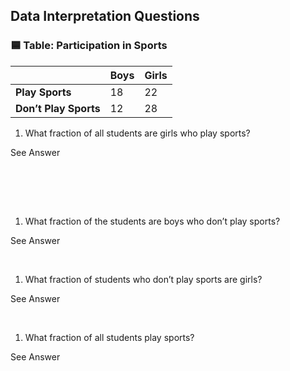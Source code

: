 ## Data Interpretation Questions

### 🟦 Table: Participation in Sports

|                | **Boys** | **Girls** |
|----------------|----------|-----------|
| **Play Sports**     | 18       | 22        |
| **Don't Play Sports** | 12       | 28        |


1. What fraction of all students are girls who play sports?

<div onclick="klikaj('data11')"><span style=cursor:"pointer">See Answer</span></div>
<div id="data11" style="visibility: hidden">
22/80 = 27.5%

If the question were, "What fraction of students who play sports are girls?", answer would be 22/40 = 50%
</div>
<script>
function klikaj(i) {
    document.getElementById(i).style.visibility='visible';
}
</script>


1. What fraction of the students are boys who don’t play sports?


<div onclick="klikaj('data12')"><span style=cursor:"pointer">See Answer</span></div>
<div id="data12" style="visibility: hidden">
12/80 = 50%
</div>

1. What fraction of students who don’t play sports are girls?

<div onclick="klikaj('data13')"><span style=cursor:"pointer">See Answer</span></div>
<div id="data13" style="visibility: hidden">
28/40
</div>

1. What fraction of all students play sports?

<div onclick="klikaj('data14')"><span style=cursor:"pointer">See Answer</span></div>
<div id="data14" style="visibility: hidden">
40/80 = 50%
</div>
